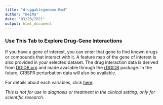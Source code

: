 ```yaml
---
title: "druggablegenome.Rmd"
author: "WeiMa"
date: "03/20/2021"
output: html_document
---
```


### Use This Tab to Explore Drug-Gene Interactions

If you have a gene of interest, you can enter that gene to find known drugs or compounds that interact with it. A feature map of the gene of interest is also provided in your selected dataset. The drug interaction data is derived from [DGIDB.org](https://dgidb.org/) and made available through the [rDGIDB](https://www.bioconductor.org/packages/release/bioc/html/rDGIdb.html) package. In the future, CRISPR perturbation data will also be available. 

For details about each variables, click [here](https://www.dgidb.org/score).

*This is not for use in diagnosis or treatment in the clinical setting, only for scientific research.*
